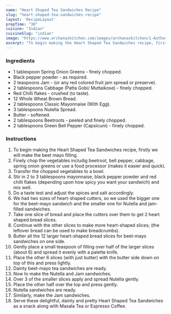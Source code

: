 ---
name: "Heart Shaped Tea Sandwiches Recipe"
slug: "heart-shaped-tea-sandwiches-recipe"
layout: 'RecipeLayout'
prepTime: "30"
cuisine: "Indian"
cuisineSlug: "indian"
image: "https://www.archanaskitchen.com/images/archanaskitchen/1-Author/Curryandvanilla/Heart_Shaped_Tea_Sandwiches.jpg"
excerpt: "To begin making the Heart Shaped Tea Sandwiches recipe, firstly we will make the beet mayo filling"
---

### Ingredients

- 1 tablespoon Spring Onion Greens - finely chopped.
- Black pepper powder - as required.
- 2 teaspoons Jam - (or any red colored fruit jam spread or preserve).
- 2 tablespoons Cabbage (Patta Gobi/ Muttaikose) - finely chopped.
- Red Chilli flakes - crushed (to taste).
- 12 Whole Wheat Brown Bread.
- 2 tablespoons Classic Mayonnaise (With Egg).
- 3 tablespoons Nutella Spread.
- Butter - softened.
- 2 tablespoons Beetroots - peeled and finely chopped.
- 2 tablespoons Green Bell Pepper (Capsicum) - finely chopped.

### Instructions

1. To begin making the Heart Shaped Tea Sandwiches recipe, firstly we will make the beet mayo filling.
1. Finely chop the vegetables includig beetroot, bell pepper, cabbage, spring onion greens or use a food processor (makes it easier and quick).
1. Transfer the chopped vegetables to a bowl.
1. Stir in 2 to 3 tablespoons mayonnaise, black pepper powder and red chilli flakes (depending upon how spicy you want your sandwich) and mix well.
1. Do a taste test and adjust the spices and salt accordingly.
1. We had two sizes of heart-shaped cutters, so we used the bigger one for the beet-mayo sandwich and the smaller one for Nutella and jam-filled sandwiches.
1.  Take one slice of bread and place the cutters over them to get 2 heart shaped bread slices.
1. Continue with the other slices to make more heart-shaped slices; (the leftover bread can be used to make breadcrumbs).
1. Butter all the 12 larger heart-shaped bread slices for beet-mayo sandwiches on one side.
1. Gently place a small teaspoon of filling over half of the larger slices (about 6) and spread it evenly with a palette knife.
1. Place the other 6 slices (with just butter) with the butter side down on top of this and press lightly.
1. Dainty beet-mayo tea sandwiches are ready.
1. Now to make the Nutella and Jam sandwiches.
1. Over 3 of the smaller slices apply and spread Nutella gently.
1.  Place the other half over the top and press gently.
1. Nutella sandwiches are ready.
1. Similarly, make the Jam sandwiches.
1. Serve these delightful, dainty and pretty Heart Shaped Tea Sandwiches as a snack along with Masala Tea or Espresso Coffee.
